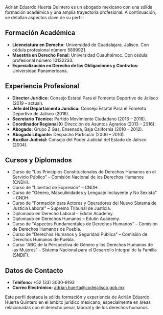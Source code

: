 Adrián Eduardo Huerta Quintero es un abogado mexicano con una sólida formación académica y una amplia trayectoria profesional. A continuación, se detallan aspectos clave de su perfil:

## Formación Académica

- **Licenciatura en Derecho:** Universidad de Guadalajara, Jalisco. Con cédula profesional número 5899921.
- **Maestría en Derecho Penal:** Universidad Cuauhtémoc. Con cédula profesional número 10132233.
- **Especialización en Derecho de las Obligaciones y Contratos:** Universidad Panamericana.

## Experiencia Profesional

- **Director Jurídico:** Consejo Estatal Para el Fomento Deportivo de Jalisco (2019 – actual).
- **Jefe del Departamento Jurídico:** Consejo Estatal Para el Fomento Deportivo de Jalisco (2018).
- **Secretario Técnico:** Partido Movimiento Ciudadano (2016 – 2018).
- **Coordinador Regional X:** Dirección de Asuntos Agrarios (2013 – 2016).
- **Abogado:** Grupo Z Gas, Ensenada, Baja California (2010 – 2012).
- **Abogado Litigante:** Despacho Particular (2006 – 2010).
- **Auxiliar Judicial:** Consejo del Poder Judicial del Estado de Jalisco (2004).

## Cursos y Diplomados

- Curso de "Los Principios Constitucionales de Derechos Humanos en el Servicio Público" – Comisión Nacional de los Derechos Humanos (CNDH).
- Curso de "Libertad de Expresión" – CNDH.
- Curso de "Género, Masculinidades y Lenguaje Incluyente y No Sexista" – CNDH.
- Curso de "Formación para Actores y Operadores del Nuevo Sistema de Justicia Laboral" – Supremo Tribunal de Justicia.
- Diplomado en Derecho Laboral – Edutin Academy.
- Diplomado en Derechos Humanos – Edutin Academy.
- Curso de "Aspectos Fundamentales de Derechos Humanos" – Comisión de Derechos Humanos de Puebla.
- Curso de "Derechos Humanos y Seguridad Pública" – Comisión de Derechos Humanos de Puebla.
- Curso "ABC de la Perspectiva de Género y los Derechos Humanos de las Mujeres" – Sistema Nacional para el Desarrollo Integral de la Familia (SNDIF).

## Datos de Contacto

- **Teléfono:** +52 (33) 3030-9193
- **Correo Electrónico:** adrian.huerta@codejalisco.gob.mx

Este perfil destaca la sólida formación y experiencia de Adrián Eduardo Huerta Quintero en el ámbito jurídico mexicano, especialmente en áreas relacionadas con el derecho penal, laboral y de los derechos humanos.
